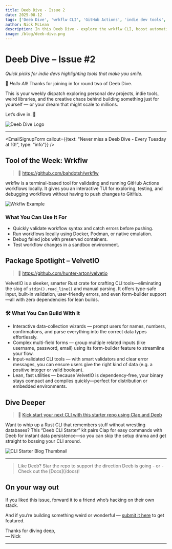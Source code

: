```yaml
---
title: Deeb Dive - Issue 2
date: 2025-08-12
tags: ['Deeb Dive', 'wrkflw CLI', 'GitHub Actions', 'indie dev tools', 'developer productivity']
author: Nick McLean
description: In this Deeb Dive - explore the wrkflw CLI, boost automation with GitHub Actions, and discover indie dev tools to build slick CLIs. 
image: /blog/deeb-dive.png
---
```



# Deeb Dive – Issue #2  

*Quick picks for indie devs highlighting tools that make you smile.*

👋 *Hello All!* Thanks for joining in for round two of Deeb Dive.   

This is your weekly dispatch exploring personal dev projects, indie tools, weird libraries, and the creative chaos behind building something just for yourself — or your dream that might scale to millions.

Let’s dive in. 🌊

![Deeb Dive Logo](/blog/deeb-dive.png)

---

<EmailSignupForm callout={{text: "Never miss a Deeb Dive - Every Tuesday at 10!", type: "info"}} />

## Tool of the Week: Wrkflw

> 🔗 https://github.com/bahdotsh/wrkflw

wrkflw is a terminal-based tool for validating and running GitHub Actions workflows locally. It gives you an interactive TUI for exploring, testing, and debugging workflows without having to push changes to GitHub.

![Wrkflw Example](/blog/wrkflw-demo.gif)

### What You Can Use It For

- Quickly validate workflow syntax and catch errors before pushing.
- Run workflows locally using Docker, Podman, or native emulation.
- Debug failed jobs with preserved containers.
- Test workflow changes in a sandbox environment.

## Package Spotlight  – **VelvetIO**

> 🔗 https://github.com/hunter-arton/velvetio

VelvetIO is a sleeker, smarter Rust crate for crafting CLI tools—eliminating the slog of `stdin().read_line()` and manual parsing. It offers type-safe input, built-in validation, user-friendly errors, and even form-builder support—all with zero dependencies for lean builds.

### 🛠 What You Can Build With It

- Interactive data-collection wizards — prompt users for names, numbers, confirmations, and parse everything into the correct data types effortlessly.
- Complex multi-field forms — group multiple related inputs (like username, password, email) using its form-builder feature to streamline your flow.
- Input-validated CLI tools — with smart validators and clear error messages, you can ensure users give the right kind of data (e.g. a positive integer or valid boolean).
- Lean, fast utilities — because VelvetIO is dependency-free, your binary stays compact and compiles quickly—perfect for distribution or embedded environments.

## Dive Deeper

> 🔗 [Kick start your next CLI with this starter repo using Clap and Deeb](/posts/how-to-cli-with-data-persistence)

Want to whip up a Rust CLI that remembers stuff without wrestling databases? This “Deeb CLI Starter” kit pairs Clap for easy commands with Deeb for instant data persistence—so you can skip the setup drama and get straight to bossing your CLI around.

![CLI Starter Blog Thumbnail](/blog/how-to-build-cli.png)

---
> <StarButton /> 
> Like Deeb? Star the repo to support the direction Deeb is going - or - Check out the [Docs](/docs)!

## On your way out

If you liked this issue, forward it to a friend who’s hacking on their own stack.

And if you’re building something weird or wonderful — [submit it here](mailto:nickmclean@thedevoyage.com) to get featured.

Thanks for diving deep,  
— Nick

---

<EmailSignupForm />
